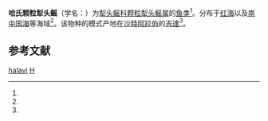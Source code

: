 {{Speciesbox
| taxon = Scobatus halavi
| authority = (Forskal, 1775)<ref name='id5237'>{{cite web| url =http://www.bioinfo.cn/db05/BjdwSpecies.php?action=view&id=5237| title =哈氏颗粒犁头鳐| work =《中国动物物种编目数据库》| publisher =中国科学院微生物研究所| author =中国科学院动物研究所| access-date =2009-04-11| deadurl =yes| archiveurl =https://web.archive.org/web/20160305041801/http://www.bioinfo.cn/db05/BjdwSpecies.php?action=view&id=5237| archivedate =2016-03-05}}</ref>
}}

'''哈氏颗粒犁头鳐'''（学名：{{lang|la|''Scobatus halavi''}}）为[[犁头鳐科|犁头鳐科]][[颗粒犁头鳐属|颗粒犁头鳐属]]的[[鱼类|鱼类]]<ref name='id5237'/>。分布于[[红海|红海]]以及[[南中国海|南中国海]]等海域<ref name='id5237'/>。该物种的模式产地在[[沙特阿拉伯|沙特阿拉伯]]的[[吉達|吉達]]<ref name='id5237'/>。

== 参考文献 ==
{{reflist}}

{{鱼类小作品}}
{{Taxonbar}}
[[Category:颗粒犁头鳐属|halavi]]
[[Category:_1775年描述的鱼类|H]]